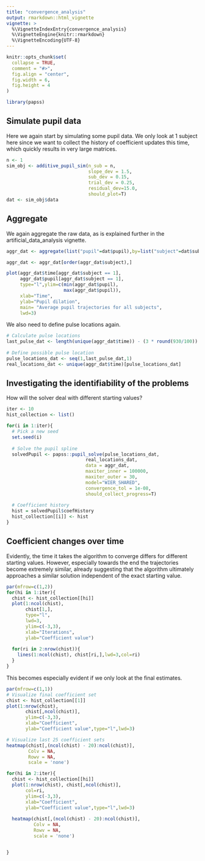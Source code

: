 ```yaml
---
title: "convergence_analysis"
output: rmarkdown::html_vignette
vignette: >
  %\VignetteIndexEntry{convergence_analysis}
  %\VignetteEngine{knitr::rmarkdown}
  %\VignetteEncoding{UTF-8}
---
```


```r
knitr::opts_chunk$set(
  collapse = TRUE,
  comment = "#>",
  fig.align = "center",
  fig.width = 6,
  fig.height = 4
)
```

```r
library(papss)
```

## Simulate pupil data

Here we again start by simulating some pupil data. We only look at 1 subject here
since we want to collect the history of coefficient updates this time, which quickly
results in very large matrices.

```r
n <- 1
sim_obj <- additive_pupil_sim(n_sub = n,
                              slope_dev = 1.5,
                              sub_dev = 0.15,
                              trial_dev = 0.25,
                              residual_dev=15.0,
                              should_plot=T)
dat <- sim_obj$data
```

## Aggregate
We again aggregate the raw data, as is explained further in the artificial_data_analysis vignette.

```r
aggr_dat <- aggregate(list("pupil"=dat$pupil),by=list("subject"=dat$subject,"time"=dat$time),FUN=mean)

aggr_dat <- aggr_dat[order(aggr_dat$subject),]

plot(aggr_dat$time[aggr_dat$subject == 1],
     aggr_dat$pupil[aggr_dat$subject == 1],
     type="l",ylim=c(min(aggr_dat$pupil),
                     max(aggr_dat$pupil)),
     xlab="Time",
     ylab="Pupil dilation",
     main= "Average pupil trajectories for all subjects",
     lwd=3)

```

We also need to define pulse locations again.

```r
# Calculate pulse locations
last_pulse_dat <- length(unique(aggr_dat$time)) - (3 * round(930/100)) - 1
  
# Define possible pulse location
pulse_locations_dat <- seq(1,last_pulse_dat,1)
real_locations_dat <- unique(aggr_dat$time)[pulse_locations_dat]
```

## Investigating the identifiability of the problems

How will the solver deal with different starting values?

```r
iter <- 10
hist_collection <- list()

for(i in 1:iter){
  # Pick a new seed
  set.seed(i)
  
  # Solve the pupil spline
  solvedPupil <- papss::pupil_solve(pulse_locations_dat,
                             real_locations_dat,
                             data = aggr_dat,
                             maxiter_inner = 100000,
                             maxiter_outer = 30,
                             model="WIER_SHARED",
                             convergence_tol = 1e-08,
                             should_collect_progress=T)
  
  # Coefficient history
  hist = solvedPupil$coefHistory
  hist_collection[[i]] <- hist
}
```

## Coefficient changes over time

Evidently, the time it takes the algorithm to converge differs for different starting values. However, especially towards the end the trajectories become extremely similar, already suggesting that the algorithm ultimately approaches a similar solution independent of the exact starting value.

```r
par(mfrow=c(1,2))
for(hi in 1:iter){
  chist <- hist_collection[[hi]]
  plot(1:ncol(chist),
       chist[1,],
       type="l",
       lwd=3,
       ylim=c(-3,3),
       xlab="Iterations",
       ylab="Coefficient value")
  
  for(ri in 2:nrow(chist)){
    lines(1:ncol(chist), chist[ri,],lwd=3,col=ri)
  }
}
```


This becomes especially evident if we only look at the final estimates.

```r
par(mfrow=c(1,1))
# Visualize final coefficient set
chist <- hist_collection[[1]]
plot(1:nrow(chist),
       chist[,ncol(chist)],
       ylim=c(-3,3),
       xlab="Coefficient",
       ylab="Coefficient value",type="l",lwd=3)

# Visualize last 25 coefficient sets
heatmap(chist[,(ncol(chist) - 20):ncol(chist)],
        Colv = NA,
        Rowv = NA,
        scale = 'none')

for(hi in 2:iter){
  chist <- hist_collection[[hi]]
  plot(1:nrow(chist), chist[,ncol(chist)],
       col=ri,
       ylim=c(-3,3),
       xlab="Coefficient",
       ylab="Coefficient value",type="l",lwd=3)
  
  heatmap(chist[,(ncol(chist) - 20):ncol(chist)],
          Colv = NA,
          Rowv = NA,
          scale = 'none')


}
```